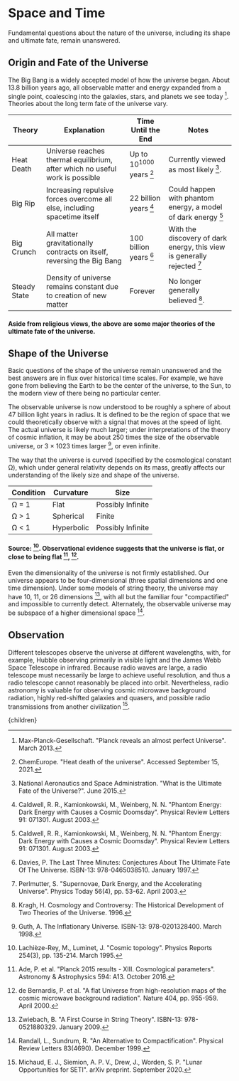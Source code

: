 


# Space and Time
Fundamental questions about the nature of the universe, including its shape and ultimate fate, remain unanswered.

## Origin and Fate of the Universe
The Big Bang is a widely accepted model of how the universe began. About 13.8 billion years ago, all observable matter and energy expanded from a single point, coalescing into the galaxies, stars, and planets we see today [^10]. Theories about the long term fate of the universe vary.

| Theory | Explanation | Time Until the End | Notes |
|---|---|---|---|
| Heat Death | Universe reaches thermal equilibrium, after which no useful work is possible | Up to 10<sup>1000</sup> years [^4] | Currently viewed as most likely [^12]. |
| Big Rip | Increasing repulsive forces overcome all else, including spacetime itself | 22 billion years [^3] | Could happen with phantom energy, a model of dark energy [^3] |
| Big Crunch | All matter gravitationally contracts on itself, reversing the Big Bang | 100 billion years [^5] | With the discovery of dark energy, this view is generally rejected [^14] |
| Steady State | Density of universe remains constant due to creation of new matter | Forever | No longer generally believed [^8]. |

#### Aside from religious views, the above are some major theories of the ultimate fate of the universe.

## Shape of the Universe
Basic questions of the shape of the universe remain unanswered and the best answers are in flux over historical time scales. For example, we have gone from believing the Earth to be the center of the universe, to the Sun, to the modern view of there being no particular center.

The observable universe is now understood to be roughly a sphere of about 47 billion light years in radius. It is defined to be the region of space that we could theoretically observe with a signal that moves at the speed of light. The actual universe is likely much larger; under interpretations of the theory of cosmic inflation, it may be about 250 times the size of the observable universe, or 3 × 1023 times larger [^7], or even infinite.

The way that the universe is curved (specified by the cosmological constant Ω), which under general relativity depends on its mass, greatly affects our understanding of the likely size and shape of the universe.

| Condition | Curvature | Size |
|---|---|---|
| Ω = 1 | Flat | Possibly Infinite |
| Ω > 1 | Spherical | Finite |
| Ω < 1 | Hyperbolic | Possibly Infinite |

#### Source: [^9]. Observational evidence suggests that the universe is flat, or close to being flat [^1], [^6].

Even the dimensionality of the universe is not firmly established. Our universe appears to be four-dimensional (three spatial dimensions and one time dimension). Under some models of string theory, the universe may have 10, 11, or 26 dimensions [^17], with all but the familiar four "compactified" and impossible to currently detect. Alternately, the observable universe may be subspace of a higher dimensional space [^16].

## Observation
Different telescopes observe the universe at different wavelengths, with, for example, Hubble observing primarily in visible light and the James Webb Space Telescope in infrared. Because radio waves are large, a radio telescope must necessarily be large to achieve useful resolution, and thus a radio telescope cannot reasonably be placed into orbit. Nevertheless, radio astronomy is valuable for observing cosmic microwave background radiation, highly red-shifted galaxies and quasers, and possible radio transmissions from another civilization [^11].

[^1]: Ade, P. et al. "Planck 2015 results - XIII. Cosmological parameters". Astronomy & Astrophysics 594: A13. October 2016.

[^2]: Bandyopadhyay, S., Mcgarey, P., Goel, A., Rafizadeh, R., Delapierre, M., Arya, M., Lazio, J., Goldsmith, P., Chahat, M., Stoica, A., Quadrelli, M., Nesnas, I., Jenks, K., Hallinan, G. "Conceptual Design of the Lunar Crater Radio Telescope (LCRT) on the Far Side of the Moon". IEEE Conference on Aerospace. March 2021.

[^3]: Caldwell, R. R., Kamionkowski, M., Weinberg, N. N. "Phantom Energy: Dark Energy with Causes a Cosmic Doomsday". Physical Review Letters 91: 071301. August 2003.

[^4]: ChemEurope. "Heat death of the universe". Accessed September 15, 2021.

[^5]: Davies, P. The Last Three Minutes: Conjectures About The Ultimate Fate Of The Universe. ISBN-13: 978-0465038510. January 1997.

[^6]: de Bernardis, P. et al. "A flat Universe from high-resolution maps of the cosmic microwave background radiation". Nature 404, pp. 955-959. April 2000.

[^7]: Guth, A. The Inflationary Universe. ISBN-13: 978-0201328400. March 1998.

[^8]: Kragh, H. Cosmology and Controversy: The Historical Development of Two Theories of the Universe. 1996.

[^9]: Lachièze-Rey, M., Luminet, J. "Cosmic topology". Physics Reports 254(3), pp. 135-214. March 1995.

[^10]: Max-Planck-Gesellschaft. "Planck reveals an almost perfect Universe". March 2013.

[^11]: Michaud, E. J., Siemion, A. P. V., Drew, J., Worden, S. P. "Lunar Opportunities for SETI". arXiv preprint. September 2020.

[^12]: National Aeronautics and Space Administration. "What is the Ultimate Fate of the Universe?". June 2015.

[^13]: O'Neill, I. J. Skelly, C. "Lunar Crater Radio Telescope: Illuminating the Cosmic Dark Ages". Jet Propulsion Laboratory, California Institute of Technology. May 2021.

[^14]: Perlmutter, S. "Supernovae, Dark Energy, and the Accelerating Universe". Physics Today 56(4), pp. 53-62. April 2003.

[^15]: Rabie, P. "The Future of Cosmology is 239,000 Miles Away - But Closer than Ever". Inverse. August 2021.

[^16]: Randall, L., Sundrum, R. "An Alternative to Compactification". Physical Review Letters 83(4690). December 1999.

[^17]: Zwiebach, B. "A First Course in String Theory". ISBN-13: 978-0521880329. January 2009.

  <Article 
    focusAreaUrl={focusAreaUrl} 
    hierarchy={hierarchy} 
    site={site}
  >
    {children}
  </Article>
